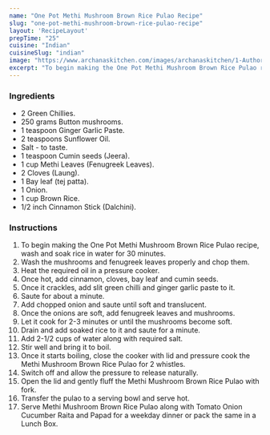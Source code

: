 ---
name: "One Pot Methi Mushroom Brown Rice Pulao Recipe"
slug: "one-pot-methi-mushroom-brown-rice-pulao-recipe"
layout: 'RecipeLayout'
prepTime: "25"
cuisine: "Indian"
cuisineSlug: "indian"
image: "https://www.archanaskitchen.com/images/archanaskitchen/1-Author/swathynandhini/METHI_MUSHROOM_BROWN_RICE_PULAO_1600.jpg"
excerpt: "To begin making the One Pot Methi Mushroom Brown Rice Pulao recipe, wash and soak rice in water for 30 minutes"
---

### Ingredients

- 2 Green Chillies.
- 250 grams Button mushrooms.
- 1 teaspoon Ginger Garlic Paste.
- 2 teaspoons Sunflower Oil.
- Salt - to taste.
- 1 teaspoon Cumin seeds (Jeera).
- 1 cup Methi Leaves (Fenugreek Leaves).
- 2 Cloves (Laung).
- 1 Bay leaf (tej patta).
- 1 Onion.
- 1 cup Brown Rice.
- 1/2 inch Cinnamon Stick (Dalchini).

### Instructions

1. To begin making the One Pot Methi Mushroom Brown Rice Pulao recipe, wash and soak rice in water for 30 minutes.
1. Wash the mushrooms and fenugreek leaves properly and chop them.
1. Heat the required oil in a pressure cooker.
1. Once hot, add cinnamon, cloves, bay leaf and cumin seeds.
1. Once it crackles, add slit green chilli and ginger garlic paste to it.
1. Saute for about a minute.
1. Add chopped onion and saute until soft and translucent.
1. Once the onions are soft, add fenugreek leaves and mushrooms.
1. Let it cook for 2-3 minutes or until the mushrooms become soft.
1. Drain and add soaked rice to it and saute for a minute.
1. Add 2-1/2 cups of water along with required salt.
1. Stir well and bring it to boil.
1. Once it starts boiling, close the cooker with lid and pressure cook the  Methi Mushroom Brown Rice Pulao for 2 whistles.
1. Switch off and allow the pressure to release naturally.
1. Open the lid and gently fluff the  Methi Mushroom Brown Rice Pulao with fork.
1. Transfer the pulao to a serving bowl and serve hot.
1. Serve Methi Mushroom Brown Rice Pulao along with Tomato Onion Cucumber Raita and Papad for a weekday dinner or pack the same in a Lunch Box.
